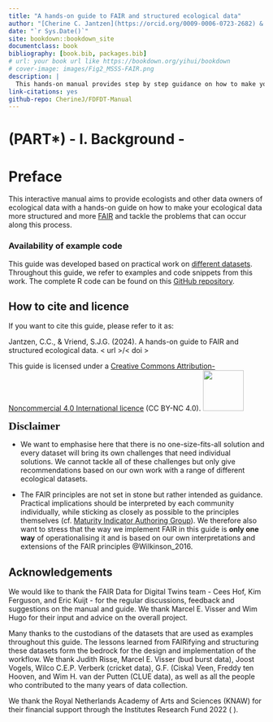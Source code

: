 ```yaml
---
title: "A hands-on guide to FAIR and structured ecological data"
author: "[Cherine C. Jantzen](https://orcid.org/0009-0006-0723-2682) & [Stefan J.G. Vriend](http://orcid.org/0000-0002-9006-5988)"
date: "`r Sys.Date()`"
site: bookdown::bookdown_site
documentclass: book
bibliography: [book.bib, packages.bib]
# url: your book url like https://bookdown.org/yihui/bookdown
# cover-image: images/Fig2_MSSS-FAIR.png
description: |
  This hands-on manual provides step by step guidance on how to make your ecological data more FAIR (findable, accesible, interoperable and reusable).
link-citations: yes
github-repo: CherineJ/FDFDT-Manual
---
```


# (PART\*) - I. Background - {.unnumbered}

# Preface {.unnumbered}

This interactive manual aims to provide ecologists and other data owners of ecological data with a hands-on guide on how to make your ecological data more structured and more [FAIR](#FAIR) and tackle the problems that can occur along this process. 

### Availability of example code {.unnumbered}

This guide was developed based on practical work on [different datasets](#example-datasets). Throughout this guide, we refer to examples and code snippets from this work. The complete R code can be found on this [GitHub repository](https://github.com/LTER-LIFE/FDFDT).

## How to cite and licence {.unnumbered}

If you want to cite this guide, please refer to it as:

Jantzen, C.C., & Vriend, S.J.G. (2024). A hands-on guide to FAIR and structured ecological data. < url >/< doi >

This guide is licensed under a [Creative Commons Attribution-Noncommercial 4.0 International licence](https://creativecommons.org/licenses/by-nc/4.0/) (CC BY-NC 4.0). [<img src="images/CCBY-NC_logo.png" width="80"/>](images/CCBY-NC_logo.png)


::: {.disclaimer .disclaimerimg}
[**Disclaimer**]{style="font: 22px 'Asap';"}

-   We want to emphasise here that there is no one-size-fits-all solution and every dataset will bring its own challenges that need individual solutions. We cannot tackle all of these challenges but only give recommendations based on our own work with a range of different ecological datasets.

-   The FAIR principles are not set in stone but rather intended as guidance. Practical implications should be interpreted by each community individually, while sticking as closely as possible to the principles themselves (cf. [Maturity Indicator Authoring Group](https://fairsharing.github.io/FAIR-Evaluator-FrontEnd/#!/)). We therefore also want to stress that the way we implement FAIR in this guide is **only one way** of operationalising it and is based on our own interpretations and extensions of the FAIR principles @Wilkinson_2016.
:::

## Acknowledgements {.unnumbered}

We would like to thank the FAIR Data for Digital Twins team - Cees Hof, Kim Ferguson, and Eric Kuijt - for the regular discussions, feedback and suggestions on the manual and guide. We thank Marcel E. Visser and Wim Hugo for their input and advice on the overall project.

Many thanks to the custodians of the datasets that are used as examples throughout this guide. The lessons learned from FAIRifying and structuring these datasets form the bedrock for the design and implementation of the workflow. We thank Judith Risse, Marcel E. Visser (bud burst data), Joost Vogels, Wilco C.E.P. Verberk (cricket data), G.F. (Ciska) Veen, Freddy ten Hooven, and Wim H. van der Putten (CLUE data), as well as all the people who contributed to the many years of data collection.

We thank the Royal Netherlands Academy of Arts and Sciences (KNAW) for their financial support through the Institutes Research Fund 2022 ( ).
